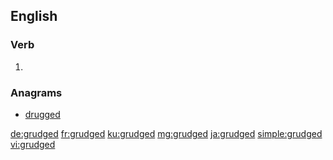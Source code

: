 ==English==

===Verb===
{{head|en|verb form}}

# {{en-past of|grudge}}

===Anagrams===
* [[drugged#English|drugged]]

[[de:grudged]]
[[fr:grudged]]
[[ku:grudged]]
[[mg:grudged]]
[[ja:grudged]]
[[simple:grudged]]
[[vi:grudged]]